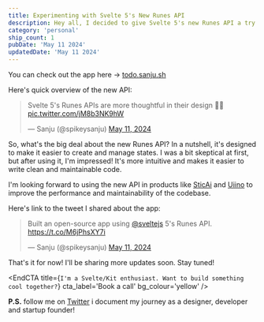 ```yaml
---
title: Experimenting with Svelte 5's New Runes API
description: Hey all, I decided to give Svelte 5's new Runes API a try and build a simple todo app to see how it works. Here's a quick overview of the new API and my thoughts on it.
category: 'personal'
ship_count: 1
pubDate: 'May 11 2024'
updatedDate: 'May 11 2024'
---
```


You can check out the app here → [todo.sanju.sh](https://todo.sanju.sh)

Here's quick overview of the new API:

<blockquote class="twitter-tweet"><p lang="en" dir="ltr">Svelte 5&#39;s Runes APIs are more thoughtful in their design 🤌🧡 <a href="https://t.co/jM8b3NK9hW">pic.twitter.com/jM8b3NK9hW</a></p>&mdash; Sanju (@spikeysanju) <a href="https://twitter.com/spikeysanju/status/1789098507170906367?ref_src=twsrc%5Etfw">May 11, 2024</a></blockquote> <script async src="https://platform.twitter.com/widgets.js" charset="utf-8"></script>

So, what's the big deal about the new Runes API? In a nutshell, it's designed to make it easier to create and manage states. I was a bit skeptical at first, but after using it, I'm impressed! It's more intuitive and makes it easier to write clean and maintainable code.

I'm looking forward to using the new API in products like [SticAi](https://sticai.com) and [Uiino](https://uiino.com) to improve the performance and maintainability of the codebase.

Here's link to the tweet I shared about the app:

<blockquote class="twitter-tweet" data-media-max-width="560"><p lang="en" dir="ltr">Built an open-source app using <a href="https://twitter.com/sveltejs?ref_src=twsrc%5Etfw">@sveltejs</a> 5&#39;s Runes API. <a href="https://t.co/M6jPhsXY7i">https://t.co/M6jPhsXY7i</a></p>&mdash; Sanju (@spikeysanju) <a href="https://twitter.com/spikeysanju/status/1789115868884111719?ref_src=twsrc%5Etfw">May 11, 2024</a></blockquote> <script async src="https://platform.twitter.com/widgets.js" charset="utf-8"></script>

That's it for now! I'll be sharing more updates soon. Stay tuned!


<EndCTA
	title={`I'm a Svelte/Kit enthusiast. Want to build something cool together?`}
	cta_label='Book a call'
	bg_colour='yellow'
/>


**P.S.** follow me on [Twitter](https://x.com/spikeysanju) i document my journey as a designer, developer and startup founder!
